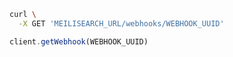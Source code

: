 <CodeGroup>

```bash cURL
curl \
  -X GET 'MEILISEARCH_URL/webhooks/WEBHOOK_UUID'
```

```javascript JS
client.getWebhook(WEBHOOK_UUID)
```
</CodeGroup>